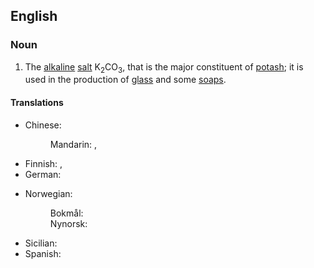 ==English==

===Noun===
{{wikipedia}}
{{en-noun|-}}

# {{lb|en|inorganic compound}} The [[alkaline]] [[salt]] K<sub>2</sub>CO<sub>3</sub>, that is the major constituent of [[potash]]; it is used in the production of [[glass]] and some [[soap]]s.

====Translations====
{{trans-top|alkaline salt}}
* Chinese:
*: Mandarin: {{t+|cmn|碳酸鉀}}, {{t+|cmn|碳酸钾|tr=tànsuānjiǎ}}
* Finnish: {{t|fi|kaliumkarbonaatti}}, {{t+|fi|potaska}}
* German: {{t|de|Kaliumcarbonat|n}}
{{trans-mid}}
* Norwegian:
*: Bokmål: {{t|nb|kaliumkarbonat|n}}
*: Nynorsk: {{t|nn|kaliumkarbonat|n}}
* Sicilian: {{t|scn|putassa|f}}
* Spanish: {{t|es|carbonato de potasio|m}}
{{trans-bottom}}
